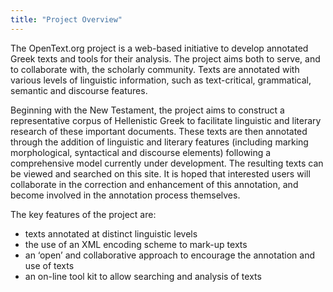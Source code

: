 ```yaml
---
title: "Project Overview"
---
```

The OpenText.org project is a web-based initiative to develop annotated Greek texts and tools for their analysis. The project aims both to serve, and to collaborate with, the scholarly community. Texts are annotated with various levels of linguistic information, such as text-critical, grammatical, semantic and discourse features.

Beginning with the New Testament, the project aims to construct a representative corpus of Hellenistic Greek to facilitate linguistic and literary research of these important documents. These texts are then annotated through the addition of linguistic and literary features (including marking morphological, syntactical and discourse elements) following a comprehensive model currently under development. The resulting texts can be viewed and searched on this site. It is hoped that interested users will collaborate in the correction and enhancement of this annotation, and become involved in the annotation process themselves.

The key features of the project are:

- texts annotated at distinct linguistic levels
- the use of an XML encoding scheme to mark-up texts
- an 'open' and collaborative approach to encourage the annotation and use of texts
- an on-line tool kit to allow searching and analysis of texts
